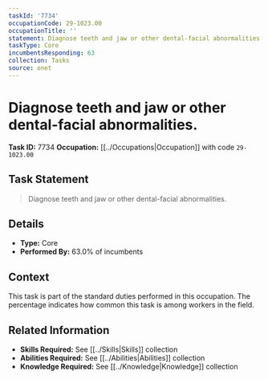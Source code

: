 ```yaml
---
taskId: '7734'
occupationCode: 29-1023.00
occupationTitle: ''
statement: Diagnose teeth and jaw or other dental-facial abnormalities.
taskType: Core
incumbentsResponding: 63
collection: Tasks
source: onet
---
```

# Diagnose teeth and jaw or other dental-facial abnormalities.

**Task ID:** 7734
**Occupation:** [[../Occupations|Occupation]] with code `29-1023.00`

## Task Statement

> Diagnose teeth and jaw or other dental-facial abnormalities.

## Details

- **Type:** Core
- **Performed By:** 63.0% of incumbents

## Context

This task is part of the standard duties performed in this occupation. The percentage indicates how common this task is among workers in the field.

## Related Information

- **Skills Required:** See [[../Skills|Skills]] collection
- **Abilities Required:** See [[../Abilities|Abilities]] collection
- **Knowledge Required:** See [[../Knowledge|Knowledge]] collection
